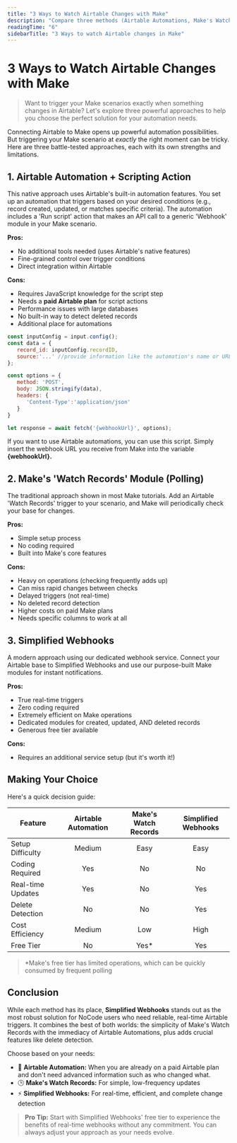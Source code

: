 ```yaml
---
title: "3 Ways to Watch Airtable Changes with Make"
description: "Compare three methods (Airtable Automations, Make's Watch Records, Simplified Webhooks) to trigger Make scenarios when your Airtable data changes."
readingTime: "6"
sidebarTitle: "3 Ways to watch Airtable changes in Make"
---
```


# 3 Ways to Watch Airtable Changes with Make

> Want to trigger your Make scenarios exactly when something changes in Airtable? Let's explore three powerful approaches to help you choose the perfect solution for your automation needs.

Connecting Airtable to Make opens up powerful automation possibilities. But triggering your Make scenario at _exactly_ the right moment can be tricky. Here are three battle-tested approaches, each with its own strengths and limitations.

## 1. Airtable Automation \+ Scripting Action

This native approach uses Airtable's built-in automation features. You set up an automation that triggers based on your desired conditions (e.g., record created, updated, or matches specific criteria). The automation includes a 'Run script' action that makes an API call to a generic 'Webhook' module in your Make scenario.

**Pros:**

- No additional tools needed (uses Airtable's native features)
- Fine-grained control over trigger conditions
- Direct integration within Airtable

**Cons:**

- Requires JavaScript knowledge for the script step
- Needs a **paid Airtable plan** for script actions
- Performance issues with large databases
- No built-in way to detect deleted records
- Additional place for automations

```javascript
const inputConfig = input.config();
const data = {
   record_id: inputConfig.recordID,
   source:'...' //provide information like the automation's name or URL
};

const options = {
   method: 'POST',
   body: JSON.stringify(data),
   headers: {
      'Content-Type':'application/json'
   }
}

let response = await fetch('{webhookUrl}', options);
```

If you want to use Airtable automations, you can use this script. Simply insert the webhook URL you receive from Make into the variable **{webhookUrl}.**

## 2. Make's 'Watch Records' Module (Polling)

The traditional approach shown in most Make tutorials. Add an Airtable 'Watch Records' trigger to your scenario, and Make will periodically check your base for changes.

**Pros:**

- Simple setup process
- No coding required
- Built into Make's core features

**Cons:**

- Heavy on operations (checking frequently adds up)
- Can miss rapid changes between checks
- Delayed triggers (not real-time)
- No deleted record detection
- Higher costs on paid Make plans
- Needs specific columns to work at all

## 3. Simplified Webhooks

A modern approach using our dedicated webhook service. Connect your Airtable base to Simplified Webhooks and use our purpose-built Make modules for instant notifications.

**Pros:**

- True real-time triggers
- Zero coding required
- Extremely efficient on Make operations
- Dedicated modules for created, updated, AND deleted records
- Generous free tier available

**Cons:**

- Requires an additional service setup (but it's worth it\!)

## Making Your Choice

Here's a quick decision guide:

| Feature           | Airtable Automation | Make's Watch Records | Simplified Webhooks |
| ----------------- | :-----------------: | :------------------: | :-----------------: |
| Setup Difficulty  | Medium              | Easy                 | Easy                |
| Coding Required   | Yes                 | No                   | No                  |
| Real-time Updates | Yes                 | No                   | Yes                 |
| Delete Detection  | No                  | No                   | Yes                 |
| Cost Efficiency   | Medium              | Low                  | High                |
| Free Tier         | No                  | Yes\*                | Yes                 |

> \*Make's free tier has limited operations, which can be quickly consumed by frequent polling

## Conclusion

While each method has its place, **Simplified Webhooks** stands out as the most robust solution for NoCode users who need reliable, real-time Airtable triggers. It combines the best of both worlds: the simplicity of Make's Watch Records with the immediacy of Airtable Automations, plus adds crucial features like delete detection.

Choose based on your needs:

- 🔧 **Airtable Automation:** When you are already on a paid Airtable plan and don't need advanced information such as who changed what.
- 🕒 **Make's Watch Records:** For simple, low-frequency updates
- ⚡ **Simplified Webhooks:** For real-time, efficient, and complete change detection

> **Pro Tip:** Start with Simplified Webhooks' free tier to experience the benefits of real-time webhooks without any commitment. You can always adjust your approach as your needs evolve.
